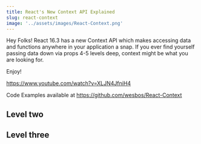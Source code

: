 ```yaml
---
title: React's New Context API Explained
slug: react-context
image: '../assets/images/React-Context.png'
---
```

Hey Folks! React 16.3 has a new Context API which makes accessing data and functions anywhere in your application a snap. If you ever find yourself passing data down via props 4-5 levels deep, context might be what you are looking for.

Enjoy!

https://www.youtube.com/watch?v=XLJN4JfniH4

Code Examples available at https://github.com/wesbos/React-Context

## Level two


## Level three
